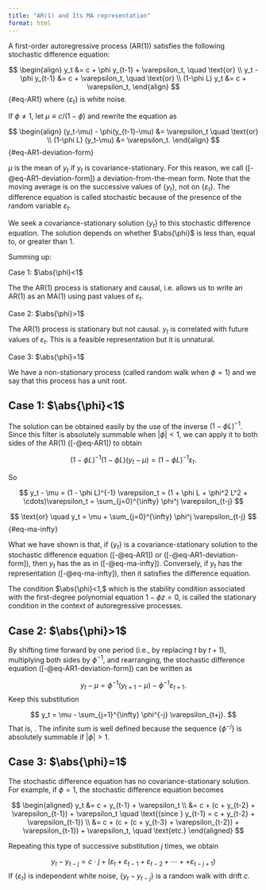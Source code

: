 ```yaml
---
title: "AR(1) and Its MA representation"
format: html
---
```



A first-order autoregressive process (AR(1)) satisfies the following stochastic difference equation:

$$
\begin{align}
y_t &= c + \phi y_{t-1} + \varepsilon_t,  \quad \text{or} \\
y_t - \phi y_{t-1} &= c + \varepsilon_t,  \quad \text{or} \\
(1-\phi L) y_t &= c + \varepsilon_t,
\end{align}
$$ {#eq-AR1}
where $\{\varepsilon_t\}$ is white noise.

If $\phi\ne 1,$ let $\mu\equiv c/(1-\phi)$ and rewrite the equation as 

$$
\begin{align}
(y_t-\mu) - \phi(y_{t-1}-\mu) &= \varepsilon_t \quad \text{or} \\
(1-\phi L) (y_t-\mu) &= \varepsilon_t.
\end{align}
$$ {#eq-AR1-deviation-form}


$\mu$ is the mean of $y_t$ if $y_t$ is covariance-stationary. For this reason, we call ([-@eq-AR1-deviation-form]) a deviation-from-the-mean form. Note that the moving average is on the successive values of $\{y_t\},$ not on $\{\varepsilon_t\}.$ The difference equation is called stochastic because of the presence of the random variable $\varepsilon_t.$


We seek a covariance-stationary solution $\{y_t\}$ to this stochastic difference equation. The solution depends on whether $\abs{\phi}$ is less than, equal to, or greater than 1.


Summing up:

Case 1: $\abs{\phi}<1$

The the AR(1) process is stationary and causal, i.e. allows us to write an AR(1) as an MA(1) using past values of $\varepsilon_t.$
    
Case 2: $\abs{\phi}>1$

The AR(1) process is stationary but not causal. $y_t$ is correlated with future values of $\varepsilon_t.$ This is a feasible representation but it is unnatural.

Case 3: $\abs{\phi}=1$

We have a non-stationary process (called random walk when $\phi = 1$) and we say that this process has a unit root.


## Case 1: $\abs{\phi}<1$

The solution can be obtained easily by the use of the inverse $(1 - \phi L)^{-1}$. Since this filter is absolutely summable when $|\phi| < 1$, we can apply it to both sides of the AR(1) ([-@eq-AR1]) to obtain

$$
(1 - \phi L)^{-1}(1 - \phi L)(y_t - \mu) = (1 - \phi L)^{-1} \varepsilon_t.
$$

So

$$
y_t - \mu = (1 - \phi L)^{-1} \varepsilon_t = (1 + \phi L + \phi^2 L^2 + \cdots)\varepsilon_t = \sum_{j=0}^{\infty} \phi^j \varepsilon_{t-j}
$$


$$
\text{or} \quad y_t = \mu + \sum_{j=0}^{\infty} \phi^j \varepsilon_{t-j}
$$ {#eq-ma-infty}


What we have shown is that, if $\{y_t\}$ is a covariance-stationary solution to the stochastic difference equation ([-@eq-AR1]) or ([-@eq-AR1-deviation-form]), then 
$y_t$ has the \textbf{moving-average representation} as in ([-@eq-ma-infty]).
Conversely, if $y_t$ has the representation ([-@eq-ma-infty]), then it satisfies the difference equation.

The condition $\abs{\phi}<1,$ which is the stability condition associated with the first-degree polynomial equation $1-\phi z=0,$ is called the stationary condition in the context of autoregressive processes.


## Case 2: $\abs{\phi}>1$

By shifting time forward by one period (i.e., by replacing $t$ by $t+1$), multiplying both sides by $\phi^{-1}$, and rearranging, the stochastic difference equation ([-@eq-AR1-deviation-form]) can be written as

$$
y_t - \mu = \phi^{-1}(y_{t+1} - \mu) - \phi^{-1} \varepsilon_{t+1}. 
$$
Keep this substitution 

$$
y_t = \mu - \sum_{j=1}^{\infty} \phi^{-j} \varepsilon_{t+j}. 
$$
That is, \colorbox{yellow}{the current value of $y$ is a moving average of \textit{future} values of $\varepsilon$}. The infinite sum is well defined because the sequence $\{\phi^{-j}\}$ is absolutely summable if $|\phi| > 1$.


## Case 3: $\abs{\phi}=1$

The stochastic difference equation has no covariance-stationary solution. For example, if $\phi = 1$, the stochastic difference equation becomes


$$
\begin{aligned}
y_t &= c + y_{t-1} + \varepsilon_t \\
    &= c + (c + y_{t-2} + \varepsilon_{t-1}) + \varepsilon_t \quad \text{(since } y_{t-1} = c + y_{t-2} + \varepsilon_{t-1}) \\
    &= c + (c + (c + y_{t-3} + \varepsilon_{t-2}) + \varepsilon_{t-1}) + \varepsilon_t, \quad \text{etc.}
\end{aligned}
$$

Repeating this type of successive substitution $j$ times, we obtain

$$
y_t - y_{t-j} = c \cdot j + (\varepsilon_t + \varepsilon_{t-1}+ \varepsilon_{t-2} + \cdots + + \varepsilon_{t-j+1})
$$
If $\{\varepsilon_t\}$ is independent white noise, $\{y_t - y_{t-j}\}$ is a random walk with drift $c.$
















